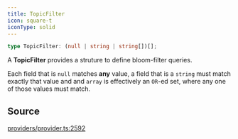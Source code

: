 ```yaml
---
title: TopicFilter
icon: square-t
iconType: solid
---
```


```ts
type TopicFilter: (null | string | string[])[];
```

A **TopicFilter** provides a struture to define bloom-filter queries.

Each field that is `null` matches **any** value, a field that is a `string` must match exactly that value and and
`array` is effectively an `OR`-ed set, where any one of those values must match.

## Source

[providers/provider.ts:2592](https://github.com/dominant-strategies/quais.js/blob/c523dd62336b397db22e917054b8a36177cabf46/src/providers/provider.ts#L2592)

